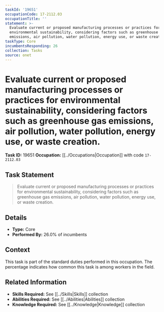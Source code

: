 ```yaml
---
taskId: '19651'
occupationCode: 17-2112.03
occupationTitle: ''
statement: >-
  Evaluate current or proposed manufacturing processes or practices for
  environmental sustainability, considering factors such as greenhouse gas
  emissions, air pollution, water pollution, energy use, or waste creation.
taskType: Core
incumbentsResponding: 26
collection: Tasks
source: onet
---
```

# Evaluate current or proposed manufacturing processes or practices for environmental sustainability, considering factors such as greenhouse gas emissions, air pollution, water pollution, energy use, or waste creation.

**Task ID:** 19651
**Occupation:** [[../Occupations|Occupation]] with code `17-2112.03`

## Task Statement

> Evaluate current or proposed manufacturing processes or practices for environmental sustainability, considering factors such as greenhouse gas emissions, air pollution, water pollution, energy use, or waste creation.

## Details

- **Type:** Core
- **Performed By:** 26.0% of incumbents

## Context

This task is part of the standard duties performed in this occupation. The percentage indicates how common this task is among workers in the field.

## Related Information

- **Skills Required:** See [[../Skills|Skills]] collection
- **Abilities Required:** See [[../Abilities|Abilities]] collection
- **Knowledge Required:** See [[../Knowledge|Knowledge]] collection
